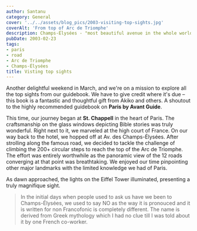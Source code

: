 ```yaml
---
author: Santanu
category: General
cover: '../../assets/blog_pics/2003-visiting-top-sights.jpg'
coverAlt: 'From top of Arc de Triomphe'
description: Champs-Élysées - "most beautiful avenue in the whole world".
pubDate: 2003-02-23
tags:
- paris
- road
- Arc de Triomphe
- Champs-Élysées
title: Visting top sights
---
```

Another delightful weekend in March, and we're on a mission to explore all the top sights from our guidebook. We have to give credit where it's due – this book is a fantastic and thoughtful gift from Akiko and others. A shoutout to the highly recommended guidebook on **Paris by Avant Guide**.

This time, our journey began at **St. Chappell** in the heart of Paris. The craftsmanship on the glass windows depicting Bible stories was truly wonderful. Right next to it, we marveled at the high court of France. On our way back to the hotel, we hopped off at Av. des Champs-Élysées. After strolling along the famous road, we decided to tackle the challenge of climbing the 200+ circular steps to reach the top of the Arc de Triomphe. The effort was entirely worthwhile as the panoramic view of the 12 roads converging at that point was breathtaking. We enjoyed our time pinpointing other major landmarks with the limited knowledge we had of Paris.

As dawn approached, the lights on the Eiffel Tower illuminated, presenting a truly magnifique sight.

>In the initial days when people used to ask us have we been to Champs-Élysées, we used to say NO as the way it is pronouced and it is written for non Francofonic is completely different. The name is derived from Greek mythology which I had no clue till I was told about it by one French co-worker.